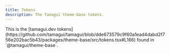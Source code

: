 ```yaml
---
title: Tokens
description: The Tamagui theme-base tokens.
---
```


<Notice>
  This is the [tamagui.dev
  tokens](https://github.com/tamagui/tamagui/blob/dde673579c9f60a1ead4dabd2f756e202bac5b43/packages/theme-base/src/tokens.tsx#L166)
  found in `@tamagui/theme-base`.
</Notice>

<TokensDemo />
